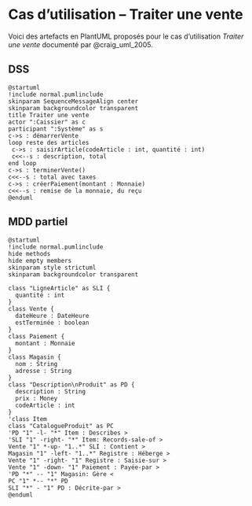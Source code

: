 # Cas d'utilisation -- Traiter une vente {#sec-CU_Traiter_vente}

Voici des artefacts en PlantUML proposés pour le cas d'utilisation *Traiter une vente* documenté par @craig_uml_2005.

## DSS {#sec-DSS_traiter_vente}

```.plantuml
@startuml
!include normal.pumlinclude
skinparam SequenceMessageAlign center
skinparam backgroundcolor transparent
title Traiter une vente
actor ":Caissier" as c
participant ":Système" as s
c->s : démarrerVente
loop reste des articles
 c->s : saisirArticle(codeArticle : int, quantité : int)
 c<<--s : description, total
end loop
c->s : terminerVente()
c<<--s : total avec taxes
c->s : créerPaiement(montant : Monnaie)
c<<--s : remise de la monnaie, du reçu
@enduml
```

## MDD partiel

```.plantuml
@startuml
!include normal.pumlinclude
hide methods
hide empty members
skinparam style strictuml
skinparam backgroundcolor transparent

class "LigneArticle" as SLI {
  quantité : int
}
class Vente {
  dateHeure : DateHeure
  estTerminée : boolean
}
class Paiement {
  montant : Monnaie
}
class Magasin {
  nom : String
  adresse : String
}
class "Description\nProduit" as PD {
  description : String
  prix : Money
  codeArticle : int
}
'class Item
class "CatalogueProduit" as PC
'PD "1" -l- "*" Item : Describes >
'SLI "1" -right- "*" Item: Records-sale-of >
Vente "1" *-up- "1..*" SLI : Contient >
Magasin "1" -left- "1..*" Registre : Héberge >
Vente "1" -right- "1" Registre : Saisie-sur >
Vente "1" -down- "1" Paiement : Payée-par >
'PD "*" -- "1" Magasin: Gère <
PC "1" *-- "*" PD
SLI "*" - "1" PD : Décrite-par >
@enduml
```